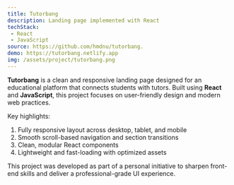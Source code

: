 ```yaml
---
title: Tutorbang
description: Landing page implemented with React
techStack:
 - React
 - JavaScript
source: https://github.com/hmdnu/tutorbang.
demo: https://tutorbang.netlify.app
img: /assets/project/tutorbang.png
---
```


**Tutorbang** is a clean and responsive landing page designed for an educational platform that connects students with tutors. Built using **React** and **JavaScript**, this project focuses on user-friendly design and modern web practices.

Key highlights:

1. Fully responsive layout across desktop, tablet, and mobile
2. Smooth scroll-based navigation and section transitions
3. Clean, modular React components
4. Lightweight and fast-loading with optimized assets

This project was developed as part of a personal initiative to sharpen front-end skills and deliver a professional-grade
UI experience.
